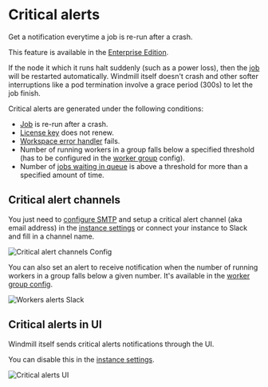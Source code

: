 
# Critical alerts

Get a notification everytime a job is re-run after a crash.

This feature is available in the [Enterprise Edition](/pricing).

If the node it which it runs halt suddenly (such as a power loss), then the [job](../20_jobs/index.mdx) will be restarted automatically. Windmill itself doesn't crash and other softer interruptions like a pod termination involve a grace period (300s) to let the job finish.

Critical alerts are generated under the following conditions:

- [Job](../20_jobs/index.mdx) is re-run after a crash.
- [License key](../../misc/7_plans_details/index.mdx#using-the-license-key-self-host) does not renew.
- [Workspace error handler](../10_error_handling/index.mdx#workspace-error-handler) fails.
- Number of running workers in a group falls below a specified threshold (has to be configured in the [worker group](../9_worker_groups/index.mdx) config).
- Number of [jobs waiting in queue](../9_worker_groups/index.mdx#queue-metric-alerts) is above a threshold for more than a specified amount of time.

## Critical alert channels

You just need to [configure SMTP](../../advanced/18_instance_settings/index.mdx#smtp) and setup a critical alert channel (aka email address) in the [instance settings](../../advanced/18_instance_settings/index.mdx#smtp) or connect your instance to Slack and fill in a channel name.

![Critical alert channels Config](./critical_alert_channels_config.png "Critical alert channels Config")

You can also set an alert to receive notification when the number of running workers in a group falls below a given number. It's available in the [worker group config](../9_worker_groups/index.mdx#alerts).

![Workers alerts Slack](../9_worker_groups/critical_alert_slack.png 'Workers alerts Slack')

<div className="grid grid-cols-2 gap-6 mb-4">
	<DocCard
		title="Workers Alerts"
		description="Set an alert to receive notification when the number of running workers in a group falls below a given number."
		href="/docs/core_concepts/worker_groups#alerts"
	/>
</div>

## Critical alerts in UI

Windmill itself sends critical alerts notifications through the UI.

You can disable this in the [instance settings](../../advanced/18_instance_settings/index.mdx#mute-critical-alerts-in-ui).

![Critical alerts UI](./critical_alerts_ui.png "Critical alerts UI")